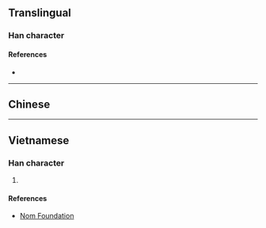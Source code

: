 {{character info}}
==Translingual==

===Han character===
{{Han char|rn=64|rad=手|as=07|sn=10|four=|canj=QEFH|ids=⿰扌沙}}

====References====
* {{Han ref|kx=0431.300|dkj=12095|dj=0781.010|hdz=31887.090|uh=6331|ud=25393}}

----

==Chinese==
{{zh-see|挲|v}}

----

==Vietnamese==

===Han character===
{{vi-hantu|sa|rs=手07}}

# {{rfdef|vi|sort=手07}}

====References====
* [http://nomfoundation.org/common/nom_details.php?codepoint=6331 Nom Foundation]